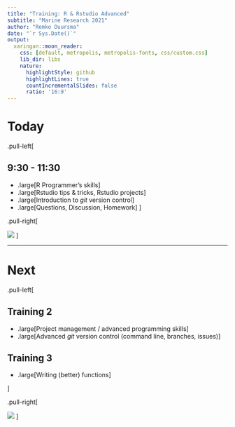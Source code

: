 ```yaml
---
title: "Training: R & Rstudio Advanced"
subtitle: "Marine Research 2021"
author: "Remko Duursma"
date: "`r Sys.Date()`"
output:
  xaringan::moon_reader:
    css: [default, metropolis, metropolis-fonts, css/custom.css]
    lib_dir: libs
    nature:
      highlightStyle: github
      highlightLines: true
      countIncrementalSlides: false
      ratio: '16:9'
---
```



# Today

.pull-left[

## 9:30 - 11:30

- .large[R Programmer's skills]
- .large[Rstudio tips & tricks, Rstudio projects]
- .large[Introduction to *git* version control]
- .large[Questions, Discussion, Homework]
]

.pull-right[

  ![](images/trainschedule.png)
]

---

# Next 

.pull-left[

## Training 2

- .large[Project management / advanced programming skills]
- .large[Advanced *git* version control (command line, branches, issues)]

## Training 3

- .large[Writing (better) functions]

]

.pull-right[

  ![](images/trainschedule.png)
]







